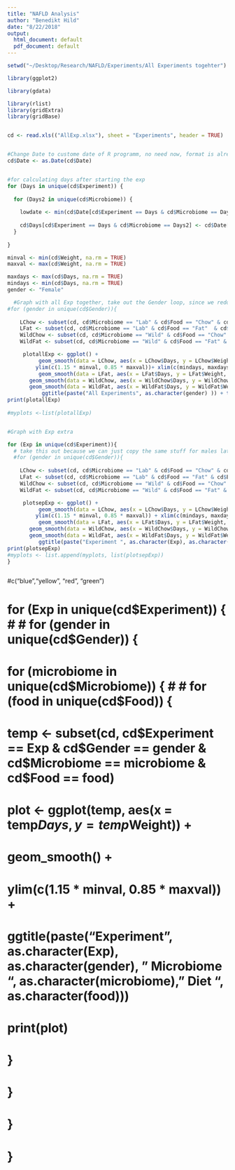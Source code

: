 ```yaml
---
title: "NAFLD Analysis"
author: "Benedikt Hild"
date: "8/22/2018"
output:
  html_document: default
  pdf_document: default
---
```



```r

setwd("~/Desktop/Research/NAFLD/Experiments/All Experiments togehter")

library(ggplot2)

library(gdata)

library(rlist)
library(gridExtra)
library(gridBase)


cd <- read.xls(("AllExp.xlsx"), sheet = "Experiments", header = TRUE)


#Change Date to custome date of R programm, no need now, format is already fine
cd$Date <- as.Date(cd$Date)


#for calculating days after starting the exp
for (Days in unique(cd$Experiment)) {
  
  for (Days2 in unique(cd$Microbiome)) {
    
    lowdate <- min(cd$Date[cd$Experiment == Days & cd$Microbiome == Days2])
  
    cd$Days[cd$Experiment == Days & cd$Microbiome == Days2] <- cd$Date[cd$Experiment == Days & cd$Microbiome == Days2] - lowdate
  }
  
}

minval <- min(cd$Weight, na.rm = TRUE)
maxval <- max(cd$Weight, na.rm = TRUE)

maxdays <- max(cd$Days, na.rm = TRUE)
mindays <- min(cd$Days, na.rm = TRUE)
gender <- "Female"

  #Graph with all Exp together, take out the Gender loop, since we redo this for males separately
#for (gender in unique(cd$Gender)){
    
    LChow <- subset(cd, cd$Microbiome == "Lab" & cd$Food == "Chow" & cd$Gender == gender)
    LFat <- subset(cd, cd$Microbiome == "Lab" & cd$Food == "Fat"  & cd$Gender == gender)
    WildChow <- subset(cd, cd$Microbiome == "Wild" & cd$Food == "Chow" & cd$Gender == gender)
    WildFat <- subset(cd, cd$Microbiome == "Wild" & cd$Food == "Fat" & cd$Gender == gender)

     plotallExp <- ggplot() +
          geom_smooth(data = LChow, aes(x = LChow$Days, y = LChow$Weight, color = "Lab Chow")) +
         ylim(c(1.15 * minval, 0.85 * maxval))+ xlim(c(mindays, maxdays)) + xlab("Days") + ylab("Weight (gr)") + scale_colour_manual("", values = c("darkturquoise","goldenrod1", "blue3", "darkolivegreen4"), breaks = c("Lab Chow", "Lab Fat", "Wild Chow", "Wild Fat")) +
          geom_smooth(data = LFat, aes(x = LFat$Days, y = LFat$Weight, color = "Lab Fat")) +
       geom_smooth(data = WildChow, aes(x = WildChow$Days, y = WildChow$Weight, color = "Wild Chow")) +
       geom_smooth(data = WildFat, aes(x = WildFat$Days, y = WildFat$Weight, color = "Wild Fat")) +
           ggtitle(paste("All Experiments", as.character(gender) )) + theme_bw()
print(plotallExp)
     
#myplots <-list(plotallExp)


#Graph with Exp extra

for (Exp in unique(cd$Experiment)){
  # take this out because we can just copy the same stuff for males later
  #for (gender in unique(cd$Gender)){
    
    LChow <- subset(cd, cd$Microbiome == "Lab" & cd$Food == "Chow" & cd$Experiment == Exp & cd$Gender == gender)
    LFat <- subset(cd, cd$Microbiome == "Lab" & cd$Food == "Fat" & cd$Experiment == Exp & cd$Gender == gender)
    WildChow <- subset(cd, cd$Microbiome == "Wild" & cd$Food == "Chow" & cd$Experiment == Exp & cd$Gender == gender)
    WildFat <- subset(cd, cd$Microbiome == "Wild" & cd$Food == "Fat" & cd$Experiment == Exp & cd$Gender == gender)

     plotsepExp <- ggplot() +
          geom_smooth(data = LChow, aes(x = LChow$Days, y = LChow$Weight, color = "Lab Chow")) +
         ylim(c(1.15 * minval, 0.85 * maxval)) + xlim(c(mindays, maxdays)) + xlab("Days") + ylab("Weight (gr)") + scale_colour_manual("", values = c("darkturquoise","goldenrod1", "blue3", "darkolivegreen4"), breaks = c("Lab Chow", "Lab Fat", "Wild Chow", "Wild Fat")) +
          geom_smooth(data = LFat, aes(x = LFat$Days, y = LFat$Weight, color = "Lab Fat")) +
       geom_smooth(data = WildChow, aes(x = WildChow$Days, y = WildChow$Weight, color = "Wild Chow")) +
       geom_smooth(data = WildFat, aes(x = WildFat$Days, y = WildFat$Weight, color = "Wild Fat")) +
          ggtitle(paste("Experiment ", as.character(Exp), as.character(gender) )) + theme_bw()
print(plotsepExp)
#myplots <- list.append(myplots, list(plotsepExp))
}



```


#c("blue","yellow", "red", "green")


# for (Exp in unique(cd$Experiment)) {
#   
#   for (gender in unique(cd$Gender)) {
#     
#     for (microbiome in unique(cd$Microbiome)) {
#       
#       for (food in unique(cd$Food)) {
#         
#         temp <- subset(cd, cd$Experiment == Exp & cd$Gender == gender & cd$Microbiome == microbiome & cd$Food == food)
#         
#         plot <- ggplot(temp, aes(x = temp$Days, y = temp$Weight)) +
#           geom_smooth() +
#           ylim(c(1.15 * minval, 0.85 * maxval)) + 
#           ggtitle(paste("Experiment ", as.character(Exp), as.character(gender), " Microbiome ", as.character(microbiome), " Diet ", as.character(food)))
#         
#         print(plot)       
# 
#       }
#     }
#   }
# }


